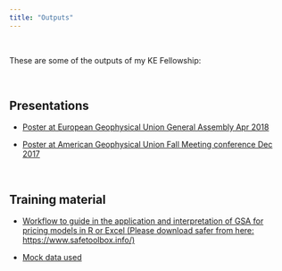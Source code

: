 ```yaml
---
title: "Outputs"
---
```


<br> 

These are some of the outputs of my KE Fellowship:

<br> 

## Presentations
 - <a href="Poster_VNoacco_EGU_2018.pdf#" class="download" title="Download EGU poster as PDF">Poster at European Geophysical Union General Assembly Apr 2018</a>	
 
 
  - <a href="Poster_AGU2017_VNOACCO_07_12_2017_final.pdf#" class="download" title="Download AGU poster as PDF">Poster at American Geophysical Union Fall Meeting conference Dec 2017</a>	
 
<br> 

## Training material

 - <a href="workflow_GSA_actuarial_example.pdf#" class="download" title="Download pdf Rmarkdown"> Workflow to guide in the application and interpretation of GSA for pricing models in R or Excel (Please download safer from here: https://www.safetoolbox.info/)
 
 
 - <a href="Results_anonym_500samples.csv#" class="download" title="Download excel data"> Mock data used
 
[comment]: <> (## Research papers)


   
[comment]: <> (## Practitioners papers)
  


[comment]: <> (## Reports)




